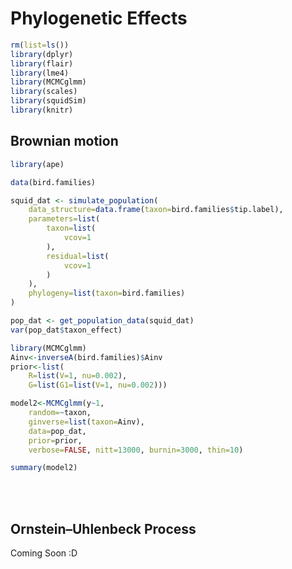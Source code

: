 # Phylogenetic Effects {#phylogenetic}
```r
rm(list=ls())
library(dplyr)
library(flair)
library(lme4)
library(MCMCglmm)
library(scales)
library(squidSim)
library(knitr)
```
## Brownian motion


```r
library(ape)

data(bird.families)

squid_dat <- simulate_population(
	data_structure=data.frame(taxon=bird.families$tip.label),
	parameters=list(
		taxon=list(
			vcov=1
		),
		residual=list(
			vcov=1
		)
	),
	phylogeny=list(taxon=bird.families)
)

pop_dat <- get_population_data(squid_dat)
var(pop_dat$taxon_effect)

```


```r
library(MCMCglmm)
Ainv<-inverseA(bird.families)$Ainv
prior<-list(
	R=list(V=1, nu=0.002), 
	G=list(G1=list(V=1, nu=0.002)))

model2<-MCMCglmm(y~1, 
	random=~taxon, 
	ginverse=list(taxon=Ainv),
	data=pop_dat, 
	prior=prior, 
	verbose=FALSE, nitt=13000, burnin=3000, thin=10)

summary(model2)

```


<br><br>



## Ornstein–Uhlenbeck Process
Coming Soon :D

<br><br>

